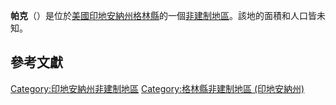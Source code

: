 {{noteTA
|G1=USState
|G2=地名
|G3=Unit
}}
{{Infobox settlement
|official_name            = 帕克
|native_name = Park
|settlement_type          = [[非建制地區|非建制地區]]
|image_skyline            = 
|imagesize                = 
|pushpin_map              = USA Indiana
|pushpin_label            = 帕克
|pushpin_label_position   = top
|pushpin_map_caption      = 帕克在印地安納州的位置
|subdivision_type         = [[世界政區索引|國家]]
|subdivision_type1        = [[美国州份|州份]]
|subdivision_type2        = [[印地安納州行政区划|縣]]
|subdivision_name         = [[美国|美国]]
|subdivision_name1        = [[印地安納州|印地安納州]]
|subdivision_name2        = [[格林縣_(印地安納州)|格林縣]]
|elevation_ft             = 663
|elevation_m              = 202
|area_total_km2           = 
|area_total_sq_mi         = 
|area_land_km2            = 
|area_land_sq_mi          = 
|area_water_km2           = 
|area_water_sq_mi         = 
|population_as_of         = 2010
|population_footnotes     = 
|population_total         = 
|population_metro         = 
|population_density_km2   = auto
|population_density_sq_mi = auto
|timezone                 = [[北美东部时区|北美东部时区]]
|utc_offset               = -5
|coordinates              = {{coord|39|00|58|N|86|50|58|W|display=inline,title}}
| coor_pinpoint           = 
| coordinates_footnotes   = 
|timezone_DST             = EDT
|utc_offset_DST           = -4
|postal_code_type         = [[美國郵區編號|郵區編號]]
|postal_code              = 47424
|area_code                = {{link-en|电话区号812|Area code 812|812}}
|blank_name = [[地名信息系统|GNIS ID]]
|blank_info = 440869<ref name="GNIS">{{cite gnis|440869|Park}}</ref>
}}
'''帕克'''（{{lang-en|Park}}）是位於[[美國|美國]][[印地安納州|印地安納州]][[格林縣_(印地安納州)|格林縣]]的一個[[非建制地區|非建制地區]]。該地的面積和人口皆未知。

== 參考文獻 ==
{{reflist}}

{{格林縣 (印地安納州)}}

{{DEFAULTSORT:Park}}
[[Category:印地安納州非建制地區|Category:印地安納州非建制地區]]
[[Category:格林縣非建制地區_(印地安納州)|Category:格林縣非建制地區 (印地安納州)]]

{{Indiana-geo-stub}}
